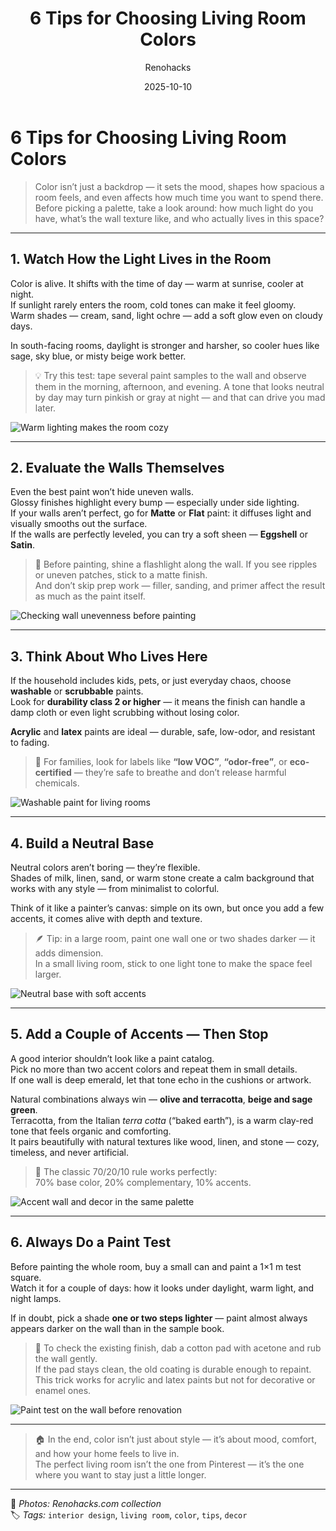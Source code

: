 ﻿---
title: "6 Tips for Choosing Living Room Colors"
description: "How to choose harmonious living room colors: from lighting and wall condition to accent tones and paint types. Real designer tips for a cozy and practical interior."
date: 2025-10-10
tags: ["interior design", "living room", "color", "tips", "decor"]
cover: "/images/living-room-colors/cover.png"
author: "Renohacks"
translationOf: "sovety-tsveta-gostinaya"
draft: false
keywords:
  - "living room colors"
  - "wall paint selection"
  - "lighting in interiors"
  - "designer color tips"
  - "wall condition before painting"
  - "paint for living room"
  - "neutral tones"
  - "accent wall"
  - "washable paint"
  - "color psychology"

---

# 6 Tips for Choosing Living Room Colors

> Color isn’t just a backdrop — it sets the mood, shapes how spacious a room feels, and even affects how much time you want to spend there.  
Before picking a palette, take a look around: how much light do you have, what’s the wall texture like, and who actually lives in this space?

---

## 1. Watch How the Light Lives in the Room

Color is alive. It shifts with the time of day — warm at sunrise, cooler at night.  
If sunlight rarely enters the room, cold tones can make it feel gloomy.  
Warm shades — cream, sand, light ochre — add a soft glow even on cloudy days.

In south-facing rooms, daylight is stronger and harsher, so cooler hues like sage, sky blue, or misty beige work better.

> 💡 Try this test: tape several paint samples to the wall and observe them in the morning, afternoon, and evening. A tone that looks neutral by day may turn pinkish or gray at night — and that can drive you mad later.

![Warm lighting makes the room cozy](/images/living-room-colors/light-test.png)

---

## 2. Evaluate the Walls Themselves

Even the best paint won’t hide uneven walls.  
Glossy finishes highlight every bump — especially under side lighting.  
If your walls aren’t perfect, go for **Matte** or **Flat** paint: it diffuses light and visually smooths out the surface.  
If the walls are perfectly leveled, you can try a soft sheen — **Eggshell** or **Satin**.

> 🚧 Before painting, shine a flashlight along the wall. If you see ripples or uneven patches, stick to a matte finish.  
And don’t skip prep work — filler, sanding, and primer affect the result as much as the paint itself.

![Checking wall unevenness before painting](/images/living-room-colors/wall-check.png)

---

## 3. Think About Who Lives Here

If the household includes kids, pets, or just everyday chaos, choose **washable** or **scrubbable** paints.  
Look for **durability class 2 or higher** — it means the finish can handle a damp cloth or even light scrubbing without losing color.

**Acrylic** and **latex** paints are ideal — durable, safe, low-odor, and resistant to fading.

> 🌿 For families, look for labels like **“low VOC”**, **“odor-free”**, or **eco-certified** — they’re safe to breathe and don’t release harmful chemicals.

![Washable paint for living rooms](/images/living-room-colors/washable-paint.png)

---

## 4. Build a Neutral Base

Neutral colors aren’t boring — they’re flexible.  
Shades of milk, linen, sand, or warm stone create a calm background that works with any style — from minimalist to colorful.

Think of it like a painter’s canvas: simple on its own, but once you add a few accents, it comes alive with depth and texture.

> 🪶 Tip: in a large room, paint one wall one or two shades darker — it adds dimension.  
In a small living room, stick to one light tone to make the space feel larger.

![Neutral base with soft accents](/images/living-room-colors/neutral-base.png)

---

## 5. Add a Couple of Accents — Then Stop

A good interior shouldn’t look like a paint catalog.  
Pick no more than two accent colors and repeat them in small details.  
If one wall is deep emerald, let that tone echo in the cushions or artwork.

Natural combinations always win — **olive and terracotta**, **beige and sage green**.  
Terracotta, from the Italian *terra cotta* (“baked earth”), is a warm clay-red tone that feels organic and comforting.  
It pairs beautifully with natural textures like wood, linen, and stone — cozy, timeless, and never artificial.

> 🎨 The classic 70/20/10 rule works perfectly:  
> 70% base color, 20% complementary, 10% accents.

![Accent wall and decor in the same palette](/images/living-room-colors/accent-wall.png)

---

## 6. Always Do a Paint Test

Before painting the whole room, buy a small can and paint a 1×1 m test square.  
Watch it for a couple of days: how it looks under daylight, warm light, and night lamps.

If in doubt, pick a shade **one or two steps lighter** — paint almost always appears darker on the wall than in the sample book.

> 🧪 To check the existing finish, dab a cotton pad with acetone and rub the wall gently.  
If the pad stays clean, the old coating is durable enough to repaint.  
This trick works for acrylic and latex paints but not for decorative or enamel ones.

![Paint test on the wall before renovation](/images/living-room-colors/paint-test.png)

---

> 🏠 In the end, color isn’t just about style — it’s about mood, comfort, and how your home feels to live in.  
> The perfect living room isn’t the one from Pinterest — it’s the one where you want to stay just a little longer.

---

📸 *Photos: Renohacks.com collection*  
🏷️ *Tags:* `interior design`, `living room`, `color`, `tips`, `decor`
